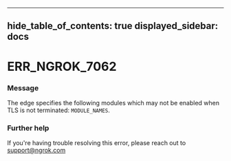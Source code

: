 

---
hide_table_of_contents: true
displayed_sidebar: docs
---


# ERR_NGROK_7062

### Message
The edge specifies the following modules which may not be enabled when TLS is not terminated: `MODULE_NAMES`.

<ErrorDetails error="err_ngrok_7062" />



### Further help
If you're having trouble resolving this error, please reach out to [support@ngrok.com](mailto:support@ngrok.com?subject=Help%20with%20ERR_NGROK_7062)

